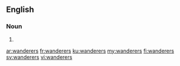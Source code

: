 {{also|Wanderers}}
==English==

===Noun===
{{head|en|noun plural form}}

# {{plural of|wanderer|lang=en}}

[[ar:wanderers]]
[[fr:wanderers]]
[[ku:wanderers]]
[[my:wanderers]]
[[fi:wanderers]]
[[sv:wanderers]]
[[vi:wanderers]]